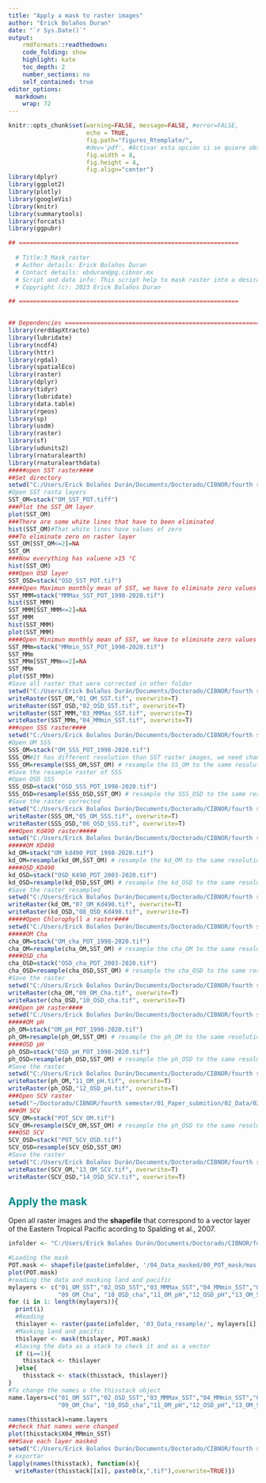 ---
title: "Apply a mask to raster images"
author: "Erick Bolaños Duran"
date: "`r Sys.Date()`"
output:
    rmdformats::readthedown:
    code_folding: show
    highlight: kate
    toc_depth: 2
    number_sections: no
    self_contained: true
editor_options: 
  markdown: 
    wrap: 72
---

```{=html}
<style>
  #content {
    max-width: 1400px;
  }
  #sidebar h2 {
    background-color: #008B8B;
  }
  
  h1, h2 {
    color: #008B8B;
  }
</style>
```
```{r setup, include=FALSE}


knitr::opts_chunk$set(warning=FALSE, message=FALSE, #error=FALSE,
                      echo = TRUE,
                      fig.path="figures_Rtemplate/",
                      #dev='pdf', #Activar esta opción si se quiere obtener PDF
                      fig.width = 8,
                      fig.height = 4,
                      fig.align="center")
library(dplyr)
library(ggplot2)
library(plotly)
library(googleVis)
library(knitr)
library(summarytools)
library(forcats)
library(ggpubr)

```

```{r, warning=FALSE, message=FALSE, fig.align="center", fig.width=4, fig.height=2, fig.cap="Fig.1 Mapa del area de estudio"}

## ==============================================================
  
  # Title:3_Mask_raster
  # Author details: Erick Bolaños Duran
  # Contact details: ebduran@pg.cibnor.mx
  # Script and data info: This script help to mask raster into a desirable area
  # Copyright (c): 2023 Erick Bolaños Duran

## ==============================================================

  
## Dependencies ==============================================================
library(rerddapXtracto)
library(lubridate)
library(ncdf4)
library(httr)
library(rgdal)
library(spatialEco)
library(raster)
library(dplyr)
library(tidyr)
library(lubridate)
library(data.table)
library(rgeos)
library(sp)
library(usdm)
library(raster)
library(sf)
library(udunits2)
library(rnaturalearth) 
library(rnaturalearthdata) 
#####open SST raster####
##Set directory 
setwd("C:/Users/Erick Bolaños Durán/Documents/Doctorado/CIBNOR/fourth semester/01_Paper_submition/02_Data/01_Daily_data/01_SST_data")
#Open SST rasta layers
SST_OM=stack("OM_SST_POT.tiff")
###Plot the SST_OM layer
plot(SST_OM)
###There are some white lines that have to been eliminated
hist(SST_OM)#That white lines have values of zero
###To eliminate zero on raster layer
SST_OM[SST_OM<=2]=NA
SST_OM
###Now everything has valuene >15 °C
hist(SST_OM)
###Open OSD layer
SST_OSD=stack("OSD_SST_POT.tif")
####Open Maximun monthly mean of SST, we have to eliminate zero values as above 
SST_MMM=stack("MMMax_SST_POT_1998-2020.tif")
hist(SST_MMM)
SST_MMM[SST_MMM<=2]=NA
SST_MMM
hist(SST_MMM)
plot(SST_MMM)
####Open Minimun monthly mean of SST, we have to eliminate zero values as above 
SST_MMm=stack("MMmin_SST_POT_1998-2020.tif")
SST_MMm
SST_MMm[SST_MMm<=2]=NA
SST_MMm
plot(SST_MMm)
#Save all raster that were corrected in other folder 
setwd("C:/Users/Erick Bolaños Durán/Documents/Doctorado/CIBNOR/fourth semester/01_Paper_submition/02_Data/03_Data_resample")
writeRaster(SST_OM,"01_OM_SST.tif", overwrite=T)
writeRaster(SST_OSD,"02_OSD_SST.tif", overwrite=T)
writeRaster(SST_MMM,"03_MMMax_SST.tif", overwrite=T)
writeRaster(SST_MMm,"04_MMmin_SST.tif", overwrite=T)
###open SSS raster####
setwd("C:/Users/Erick Bolaños Durán/Documents/Doctorado/CIBNOR/fourth semester/01_Paper_submition/02_Data/02_Monthly_data/01_SSS_data")
#Open OM SSS
SSS_OM=stack("OM_SSS_POT_1998-2020.tif")
SSS_OM#It has different resolution than SST raster images, we need change to same resolution
SSS_OM=resample(SSS_OM,SST_OM) # resample the SS_OM to the same resolution as SST
#Save the resample raster of SSS
#Open OSD SSS
SSS_OSD=stack("OSD_SSS_POT_1998-2020.tif")
SSS_OSD=resample(SSS_OSD,SST_OM) # resample the SSS_OSD to the same resolution as SST
#Save the raster corrected
setwd("C:/Users/Erick Bolaños Durán/Documents/Doctorado/CIBNOR/fourth semester/01_Paper_submition/02_Data/03_Data_resample")
writeRaster(SSS_OM,"05_OM_SSS.tif", overwrite=T)
writeRaster(SSS_OSD,"06_OSD_SSS.tif", overwrite=T)
###Open Kd490 raster#####
setwd("C:/Users/Erick Bolaños Durán/Documents/Doctorado/CIBNOR/fourth semester/01_Paper_submition/02_Data/02_Monthly_data/02_Kd490_data/")
#####OM KD490
kd_OM=stack("OM_kd490_POT_1998-2020.tif")
kd_OM=resample(kd_OM,SST_OM) # resample the kd_OM to the same resolution as SST
####OSD_KD490
kd_OSD=stack("OSD_K490_POT_2003-2020.tif")
kd_OSD=resample(kd_OSD,SST_OM) # resample the kd_OSD to the same resolution as SST
#Save the raster resampled 
setwd("C:/Users/Erick Bolaños Durán/Documents/Doctorado/CIBNOR/fourth semester/01_Paper_submition/02_Data/03_Data_resample")
writeRaster(kd_OM,"07_OM_Kd490.tif", overwrite=T)
writeRaster(kd_OSD,"08_OSD_Kd490.tif", overwrite=T)
#####Open Chlorophyll a raster####
setwd("C:/Users/Erick Bolaños Durán/Documents/Doctorado/CIBNOR/fourth semester/01_Paper_submition/02_Data/02_Monthly_data/03_Cha_data/")
#####OM Cha
cha_OM=stack("OM_cha_POT_1998-2020.tif")
cha_OM=resample(cha_OM,SST_OM) # resample the cha_OM to the same resolution as SST
####OSD_cha
cha_OSD=stack("OSD_cha_POT_2003-2020.tif")
cha_OSD=resample(cha_OSD,SST_OM) # resample the cha_OSD to the same resolution as SST
#Save the raster 
setwd("C:/Users/Erick Bolaños Durán/Documents/Doctorado/CIBNOR/fourth semester/01_Paper_submition/02_Data/03_Data_resample")
writeRaster(cha_OM,"09_OM_Cha.tif", overwrite=T)
writeRaster(cha_OSD,"10_OSD_cha.tif", overwrite=T)
###Open pH raster####
setwd("C:/Users/Erick Bolaños Durán/Documents/Doctorado/CIBNOR/fourth semester/01_Paper_submition/02_Data/02_Monthly_data/04_pH_data/")
#####OM pH
ph_OM=stack("OM_pH_POT_1998-2020.tif")
ph_OM=resample(ph_OM,SST_OM) # resample the ph_OM to the same resolution as SST
####OSD pH
ph_OSD=stack("OSD_pH_POT_1998-2020.tif")
ph_OSD=resample(ph_OSD,SST_OM) # resample the ph_OSD to the same resolution as SST
#Save the raster 
setwd("C:/Users/Erick Bolaños Durán/Documents/Doctorado/CIBNOR/fourth semester/01_Paper_submition/02_Data/03_Data_resample")
writeRaster(ph_OM,"11_OM_pH.tif", overwrite=T)
writeRaster(ph_OSD,"12_OSD_pH.tif", overwrite=T)
###Open SCV raster
setwd("~/Doctorado/CIBNOR/fourth semester/01_Paper_submition/02_Data/02_Monthly_data/05_SCV_data/")
###OM SCV
SCV_OM=stack("POT_SCV_OM.tif")
SCV_OM=resample(SCV_OM,SST_OM) # resample the ph_OSD to the same resolution as SST
###OSD SCV
SCV_OSD=stack("POT_SCV_OSD.tif")
SCV_OSD=resample(SCV_OSD,SST_OM)
#Save the raster 
setwd("C:/Users/Erick Bolaños Durán/Documents/Doctorado/CIBNOR/fourth semester/01_Paper_submition/02_Data/03_Data_resample")
writeRaster(SCV_OM,"13_OM_SCV.tif", overwrite=T)
writeRaster(SCV_OSD,"14_OSD_SCV.tif", overwrite=T)
```

## Apply the mask 
<p> 


Open all raster images and the **shapefile** that correspond to a vector layer of  the Eastern Tropical Pacific acording to Spalding et al., 2007.</p>
```{r, warning=FALSE, message=FALSE, fig.align="center", fig.width=8, fig.height=4, fig.cap="Fig.1 Mapa del area de estudio"}
infolder <- "C:/Users/Erick Bolaños Durán/Documents/Doctorado/CIBNOR/fourth semester/01_Paper_submition/02_Data/"

#Loading the mask
POT.mask <- shapefile(paste(infolder, '/04_Data_masked/00_POT_mask/mas.shp', sep="")) 
plot(POT.mask)
#reading the data and masking land and pacific
mylayers <- c("01_OM_SST","02_OSD_SST","03_MMMax_SST","04_MMmin_SST","05_OM_SSS", "06_OSD_SSS", "07_OM_Kd490", "08_OSD_Kd490",
              "09_OM_Cha", "10_OSD_cha","11_OM_pH","12_OSD_pH","13_OM_SCV","14_OSD_SCV")
for (i in 1: length(mylayers)){
  print(i)
  #Reading
  thislayer <- raster(paste(infolder, '03_Data_resample/', mylayers[i], '.tif', sep=""))
  #Masking land and pacific
  thislayer <- mask(thislayer, POT.mask)
  #Saving the data as a stack to check it and as a vector
  if (i==1){
    thisstack <- thislayer
  }else{
    thisstack <- stack(thisstack, thislayer)}  
}
#To change the names o the thisstack object
name.layers=c("01_OM_SST","02_OSD_SST","03_MMMax_SST","04_MMmin_SST","05_OM_SSS", "06_OSD_SSS", "07_OM_Kd490", "08_OSD_Kd490",
              "09_OM_Cha", "10_OSD_cha","11_OM_pH","12_OSD_pH","13_OM_SCV","14_OSD_SCV")

names(thisstack)=name.layers
##check that names were changed
plot(thisstack$X04_MMmin_SST)
###Save each layer masked
setwd("C:/Users/Erick Bolaños Durán/Documents/Doctorado/CIBNOR/fourth semester/01_Paper_submition/02_Data/04_Data_masked")
# exportar
lapply(names(thisstack), function(x){
  writeRaster(thisstack[[x]], paste0(x,".tif"),overwrite=TRUE)})
```

